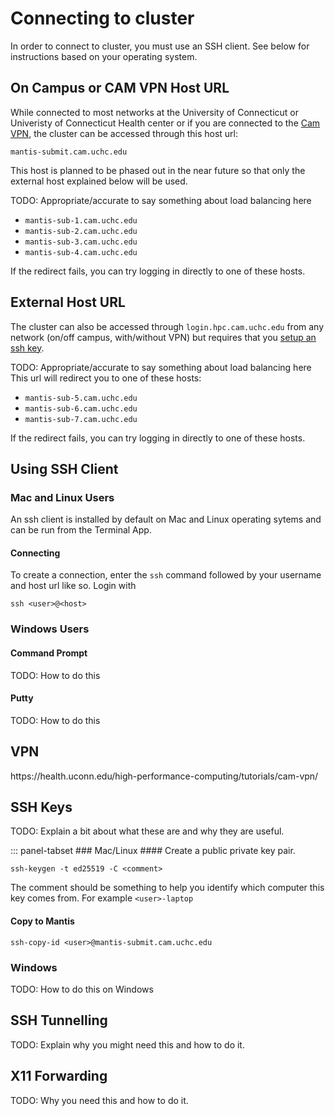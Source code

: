 # Connecting to cluster
In order to connect to cluster, you must use an SSH client. See below for instructions based on your operating system.

## On Campus or CAM VPN Host URL
While connected to most networks at the University of Connecticut or Univeristy of Connecticut Health center or if you are connected to the [Cam VPN](), the cluster can be accessed through this host url: 

`mantis-submit.cam.uchc.edu` 

This host is planned to be phased out in the near future so that only the external host explained below will be used.

::: {.callout-tip}
TODO: Appropriate/accurate to say something about load balancing here

- `mantis-sub-1.cam.uchc.edu`
- `mantis-sub-2.cam.uchc.edu`
- `mantis-sub-3.cam.uchc.edu`
- `mantis-sub-4.cam.uchc.edu`

If the redirect fails, you can try logging in directly to one of these hosts.
:::


## External Host URL
The cluster can also be accessed through `login.hpc.cam.uchc.edu` from any network (on/off campus, with/without VPN) but requires that you [setup an ssh key](). 

::: {.callout-tip}
TODO: Appropriate/accurate to say something about load balancing here
This url will redirect you to one of these hosts:

- `mantis-sub-5.cam.uchc.edu`
- `mantis-sub-6.cam.uchc.edu`
- `mantis-sub-7.cam.uchc.edu`

If the redirect fails, you can try logging in directly to one of these hosts.
:::

## Using SSH Client

::: panel-tabset

### Mac and Linux Users
An ssh client is installed by default on Mac and Linux operating sytems and can be run from the Terminal App.

#### Connecting
To create a connection, enter the `ssh` command followed by your username and host url like so. 
Login with 

`ssh <user>@<host>` 


### Windows Users

::: panel-tabset
#### Command Prompt 
TODO: How to do this

#### Putty
TODO: How to do this
:::
:::


## VPN
https://health.uconn.edu/high-performance-computing/tutorials/cam-vpn/
<!--TODO: Move the documentation for vnp here eventually -->

## SSH Keys
TODO: Explain a bit about what these are and why they are useful.

::: panel-tabset
### Mac/Linux
#### Create a public private key pair.

`ssh-keygen -t ed25519 -C <comment> `

The comment should be something to help you identify which computer this key comes from. For example `<user>-laptop`

#### Copy to Mantis
`ssh-copy-id <user>@mantis-submit.cam.uchc.edu`

### Windows
TODO: How to do this on Windows


## SSH Tunnelling
TODO: Explain why you might need this and how to do it.

## X11 Forwarding
TODO: Why you need this and how to do it.